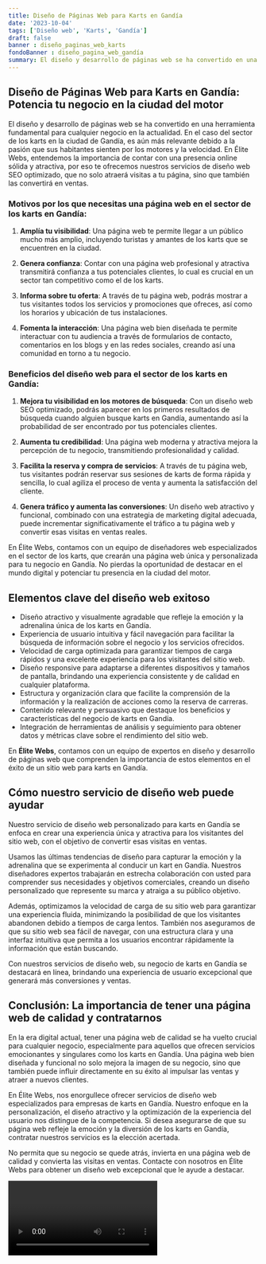 ```yaml
---
title: Diseño de Páginas Web para Karts en Gandía
date: '2023-10-04'
tags: ['Diseño web', 'Karts', 'Gandía']
draft: false
banner : diseño_paginas_web_karts
fondoBanner : diseño_pagina_web_gandía
summary: El diseño y desarrollo de páginas web se ha convertido en una herramienta fundamental para cualquier negocio en la actualidad. En el caso del sector de los karts en la ciudad de Gandía, es aún más relevante debido a la pasión que sus habitantes sienten por los motores y la velocidad. En Élite Webs, entendemos la importancia de contar con una presencia online sólida y atractiva, por eso te ofrecemos nuestros servicios de diseño web SEO optimizado, que no solo atraerá visitas a tu página, sino que también las convertirá en ventas.
---
```


## Diseño de Páginas Web para Karts en Gandía: Potencia tu negocio en la ciudad del motor

El diseño y desarrollo de páginas web se ha convertido en una herramienta fundamental para cualquier negocio en la actualidad. En el caso del sector de los karts en la ciudad de Gandía, es aún más relevante debido a la pasión que sus habitantes sienten por los motores y la velocidad. En Élite Webs, entendemos la importancia de contar con una presencia online sólida y atractiva, por eso te ofrecemos nuestros servicios de diseño web SEO optimizado, que no solo atraerá visitas a tu página, sino que también las convertirá en ventas.

### Motivos por los que necesitas una página web en el sector de los karts en Gandía:

1. **Amplía tu visibilidad**: Una página web te permite llegar a un público mucho más amplio, incluyendo turistas y amantes de los karts que se encuentren en la ciudad.

2. **Genera confianza**: Contar con una página web profesional y atractiva transmitirá confianza a tus potenciales clientes, lo cual es crucial en un sector tan competitivo como el de los karts.

3. **Informa sobre tu oferta**: A través de tu página web, podrás mostrar a tus visitantes todos los servicios y promociones que ofreces, así como los horarios y ubicación de tus instalaciones.

4. **Fomenta la interacción**: Una página web bien diseñada te permite interactuar con tu audiencia a través de formularios de contacto, comentarios en los blogs y en las redes sociales, creando así una comunidad en torno a tu negocio.

### Beneficios del diseño web para el sector de los karts en Gandía:

1. **Mejora tu visibilidad en los motores de búsqueda**: Con un diseño web SEO optimizado, podrás aparecer en los primeros resultados de búsqueda cuando alguien busque karts en Gandía, aumentando así la probabilidad de ser encontrado por tus potenciales clientes.

2. **Aumenta tu credibilidad**: Una página web moderna y atractiva mejora la percepción de tu negocio, transmitiendo profesionalidad y calidad.

3. **Facilita la reserva y compra de servicios**: A través de tu página web, tus visitantes podrán reservar sus sesiones de karts de forma rápida y sencilla, lo cual agiliza el proceso de venta y aumenta la satisfacción del cliente.

4. **Genera tráfico y aumenta las conversiones**: Un diseño web atractivo y funcional, combinado con una estrategia de marketing digital adecuada, puede incrementar significativamente el tráfico a tu página web y convertir esas visitas en ventas reales.

En Élite Webs, contamos con un equipo de diseñadores web especializados en el sector de los karts, que crearán una página web única y personalizada para tu negocio en Gandía. No pierdas la oportunidad de destacar en el mundo digital y potenciar tu presencia en la ciudad del motor.

<GifSeo />

<Cta />

## Elementos clave del diseño web exitoso

- Diseño atractivo y visualmente agradable que refleje la emoción y la adrenalina única de los karts en Gandía.
- Experiencia de usuario intuitiva y fácil navegación para facilitar la búsqueda de información sobre el negocio y los servicios ofrecidos.
- Velocidad de carga optimizada para garantizar tiempos de carga rápidos y una excelente experiencia para los visitantes del sitio web.
- Diseño responsive para adaptarse a diferentes dispositivos y tamaños de pantalla, brindando una experiencia consistente y de calidad en cualquier plataforma.
- Estructura y organización clara que facilite la comprensión de la información y la realización de acciones como la reserva de carreras.
- Contenido relevante y persuasivo que destaque los beneficios y características del negocio de karts en Gandía.
- Integración de herramientas de análisis y seguimiento para obtener datos y métricas clave sobre el rendimiento del sitio web.

En **Élite Webs**, contamos con un equipo de expertos en diseño y desarrollo de páginas web que comprenden la importancia de estos elementos en el éxito de un sitio web para karts en Gandía.

## Cómo nuestro servicio de diseño web puede ayudar

Nuestro servicio de diseño web personalizado para karts en Gandía se enfoca en crear una experiencia única y atractiva para los visitantes del sitio web, con el objetivo de convertir esas visitas en ventas. 

Usamos las últimas tendencias de diseño para capturar la emoción y la adrenalina que se experimenta al conducir un kart en Gandía. Nuestros diseñadores expertos trabajarán en estrecha colaboración con usted para comprender sus necesidades y objetivos comerciales, creando un diseño personalizado que represente su marca y atraiga a su público objetivo.

Además, optimizamos la velocidad de carga de su sitio web para garantizar una experiencia fluida, minimizando la posibilidad de que los visitantes abandonen debido a tiempos de carga lentos. También nos aseguramos de que su sitio web sea fácil de navegar, con una estructura clara y una interfaz intuitiva que permita a los usuarios encontrar rápidamente la información que están buscando.

Con nuestros servicios de diseño web, su negocio de karts en Gandía se destacará en línea, brindando una experiencia de usuario excepcional que generará más conversiones y ventas.

## Conclusión: La importancia de tener una página web de calidad y contratarnos

En la era digital actual, tener una página web de calidad se ha vuelto crucial para cualquier negocio, especialmente para aquellos que ofrecen servicios emocionantes y singulares como los karts en Gandía. Una página web bien diseñada y funcional no solo mejora la imagen de su negocio, sino que también puede influir directamente en su éxito al impulsar las ventas y atraer a nuevos clientes.

En Élite Webs, nos enorgullece ofrecer servicios de diseño web especializados para empresas de karts en Gandía. Nuestro enfoque en la personalización, el diseño atractivo y la optimización de la experiencia del usuario nos distingue de la competencia. Si desea asegurarse de que su página web refleje la emoción y la diversión de los karts en Gandía, contratar nuestros servicios es la elección acertada.

No permita que su negocio se quede atrás, invierta en una página web de calidad y convierta las visitas en ventas. Contacte con nosotros en Élite Webs para obtener un diseño web excepcional que le ayude a destacar.

<Video />

<CtaBot job='Karts' city='Gandía'/>

<Gmaps query='Gandía+españa+maps' />